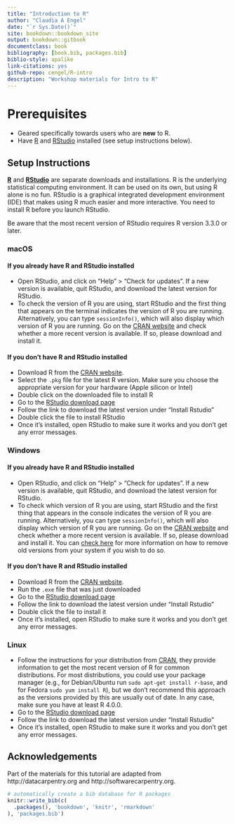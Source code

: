 ```yaml
--- 
title: "Introduction to R"
author: "Claudia A Engel"
date: "`r Sys.Date()`"
site: bookdown::bookdown_site
output: bookdown::gitbook
documentclass: book
bibliography: [book.bib, packages.bib]
biblio-style: apalike
link-citations: yes
github-repo: cengel/R-intro
description: "Workshop materials for Intro to R"
---
```



# Prerequisites {-}

- Geared specifically towards users who are __new__ to R.  
- Have [R](https://cran.r-project.org/) and [RStudio](https://posit.co/download/rstudio-desktop/) installed (see setup instructions below).


## Setup Instructions {-}

[**R**](https://cran.r-project.org/) and [**RStudio**](https://posit.co/download/rstudio-desktop/) are separate downloads and installations. R is the
underlying statistical computing environment. It can be used on its own, but using R alone is no fun. RStudio is a graphical integrated development environment (IDE) that makes using R much easier and more interactive. You need to install R before you launch RStudio. 

Be aware that the most recent version of RStudio requires R version 3.3.0 or later.


### macOS {-}

#### If you already have R and RStudio installed {-}

* Open RStudio, and click on "Help" > "Check for updates". If a new version is
	available, quit RStudio, and download the latest version for RStudio.
* To check the version of R you are using, start RStudio and the first thing
  that appears on the terminal indicates the version of R you are running. Alternatively, you can type `sessionInfo()`, which will also display which version of R you are running. Go on
  the [CRAN website](https://cran.r-project.org/bin/macosx/) and check
  whether a more recent version is available. If so, please download and install
  it.

#### If you don't have R and RStudio installed {-}

* Download R from
  the [CRAN website](http://cran.r-project.org/bin/macosx).
* Select the `.pkg` file for the latest R version. Make sure you choose the appropriate version for your hardware (Apple silicon or Intel) 
* Double click on the downloaded file to install R
* Go to the [RStudio download page](https://posit.co/download/rstudio-desktop/)
* Follow the link to download the latest version under "Install Rstudio" 
* Double click the file to install RStudio
* Once it's installed, open RStudio to make sure it works and you don't get any
  error messages.

### Windows {-}

#### If you already have R and RStudio installed {-}

* Open RStudio, and click on "Help" > "Check for updates". If a new version is
	available, quit RStudio, and download the latest version for RStudio.
* To check which version of R you are using, start RStudio and the first thing
  that appears in the console indicates the version of R you are
  running. Alternatively, you can type `sessionInfo()`, which will also display
  which version of R you are running. Go on
  the [CRAN website](https://cran.r-project.org/bin/windows/base/) and check
  whether a more recent version is available. If so, please download and install
  it. You can [check here](https://cran.r-project.org/bin/windows/base/rw-FAQ.html#How-do-I-UNinstall-R_003f) for
  more information on how to remove old versions from your system if you wish to do so.

#### If you don't have R and RStudio installed {-}

* Download R from
  the [CRAN website](http://cran.r-project.org/bin/windows/base/release.htm).
* Run the `.exe` file that was just downloaded
* Go to the [RStudio download page](https://posit.co/download/rstudio-desktop/)
* Follow the link to download the latest version under "Install Rstudio" 
* Double click the file to install it
* Once it's installed, open RStudio to make sure it works and you don't get any
  error messages.

### Linux {-}

* Follow the instructions for your distribution
  from [CRAN](https://cloud.r-project.org/bin/linux), they provide information
  to get the most recent version of R for common distributions. For most
  distributions, you could use your package manager (e.g., for Debian/Ubuntu run
  `sudo apt-get install r-base`, and for Fedora `sudo yum install R`), but we
  don't recommend this approach as the versions provided by this are
  usually out of date. In any case, make sure you have at least R 4.0.0.
* Go to the [RStudio download page](https://posit.co/download/rstudio-desktop/)
* Follow the link to download the latest version under "Install Rstudio" 
* Once it's installed, open RStudio to make sure it works and you don't get any
  error messages.


## Acknowledgements {-}
Part of the materials for this tutorial are adapted from http://datacarpentry.org and http://softwarecarpentry.org.




```r
# automatically create a bib database for R packages
knitr::write_bib(c(
  .packages(), 'bookdown', 'knitr', 'rmarkdown'
), 'packages.bib')
```


